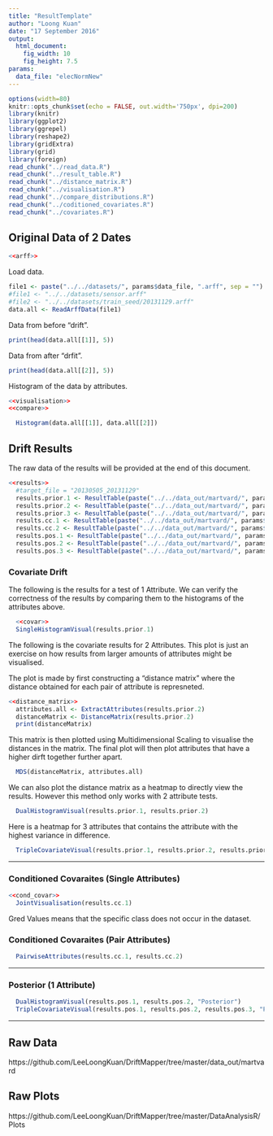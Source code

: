 ```yaml
---
title: "ResultTemplate"
author: "Loong Kuan"
date: "17 September 2016"
output: 
  html_document:
    fig_width: 10
    fig_height: 7.5
params:
  data_file: "elecNormNew"
---
```


```r
options(width=80)
knitr::opts_chunk$set(echo = FALSE, out.width='750px', dpi=200)
library(knitr)
library(ggplot2)
library(ggrepel)
library(reshape2)
library(gridExtra)
library(grid)
library(foreign)
read_chunk("../read_data.R")
read_chunk("../result_table.R")
read_chunk("../distance_matrix.R")
read_chunk("../visualisation.R")
read_chunk("../compare_distributions.R")
read_chunk("../coditioned_covariates.R")
read_chunk("../covariates.R")
```




## Original Data of 2 Dates
```r
<<arff>>
```


Load data.
```r
file1 <- paste("../../datasets/", params$data_file, ".arff", sep = "")
#file1 <- "../../datasets/sensor.arff"
#file2 <- "../../datasets/train_seed/20131129.arff"
data.all <- ReadArffData(file1)
```
Data from before "drift".
```r
print(head(data.all[[1]], 5))
```
Data from after "drfit".
```r
print(head(data.all[[2]], 5))
```

Histogram of the data by attributes.
```r
<<visualisation>>
<<compare>>
```
```r
  Histogram(data.all[[1]], data.all[[2]])
```

## Drift Results
The raw data of the results will be provided at the end of this document.
```r
<<results>>
  #target_file = "20130505_20131129"
  results.prior.1 <- ResultTable(paste("../../data_out/martvard/", params$data_file, "_1-attributes_prior.csv", sep = ""))
  results.prior.2 <- ResultTable(paste("../../data_out/martvard/", params$data_file, "_2-attributes_prior.csv", sep = ""))
  results.prior.3 <- ResultTable(paste("../../data_out/martvard/", params$data_file, "_3-attributes_prior.csv", sep = ""))
  results.cc.1 <- ResultTable(paste("../../data_out/martvard/", params$data_file, "_1-attributes_ConditionedCovariate.csv", sep = ""))
  results.cc.2 <- ResultTable(paste("../../data_out/martvard/", params$data_file, "_2-attributes_ConditionedCovariate.csv", sep = ""))
  results.pos.1 <- ResultTable(paste("../../data_out/martvard/", params$data_file, "_1-attributes_posterior.csv", sep = ""))
  results.pos.2 <- ResultTable(paste("../../data_out/martvard/", params$data_file, "_2-attributes_posterior.csv", sep = ""))
  results.pos.3 <- ResultTable(paste("../../data_out/martvard/", params$data_file, "_3-attributes_posterior.csv", sep = ""))
```

### Covariate Drift
The following is the results for a test of 1 Attribute. 
We can verify the correctness of the results by comparing them to the histograms of the attributes above.

```r
  <<covar>>
  SingleHistogramVisual(results.prior.1)
```

The following is the covariate results for 2 Attributes.
This plot is just an exercise on how results from larger amounts of attributes might be visualised.

The plot is made by first constructing a "distance matrix" where the distance obtained for each pair of attribute is represneted.

```r
<<distance_matrix>>
  attributes.all <- ExtractAttributes(results.prior.2)
  distanceMatrix <- DistanceMatrix(results.prior.2)
  print(distanceMatrix)
```

This matrix is then plotted using Multidimensional Scaling to visualise the distances in the matrix.
The final plot will then plot attributes that have a higher dirft together further apart.

```r
  MDS(distanceMatrix, attributes.all)
```

We can also plot the distance matrix as a heatmap to directly view the results. 
However this method only works with 2 attribute tests.

```r
  DualHistogramVisual(results.prior.1, results.prior.2)
```

Here is a heatmap for 3 attributes that contains the attribute with the highest variance in difference.
```r
  TripleCovariateVisual(results.prior.1, results.prior.2, results.prior.3)
```

----------------------------------------------------------------

### Conditioned Covaraites (Single Attributes)
```r
<<cond_covar>>
  JointVisualisation(results.cc.1)
```

Gred Values means that the specific class does not occur in the dataset.

### Conditioned Covaraites (Pair Attributes)
```r
  PairwiseAttributes(results.cc.1, results.cc.2)
```

--------------------------------------------------------

### Posterior (1 Attribute)
```r
  DualHistogramVisual(results.pos.1, results.pos.2, "Posterior")
  TripleCovariateVisual(results.pos.1, results.pos.2, results.pos.3, "Posterior")
```

--------------------------------------------------------------------------------

## Raw Data
https://github.com/LeeLoongKuan/DriftMapper/tree/master/data_out/martvard

## Raw Plots
https://github.com/LeeLoongKuan/DriftMapper/tree/master/DataAnalysisR/Plots
